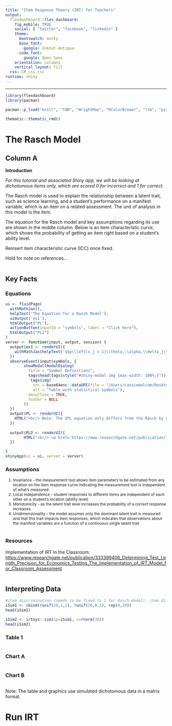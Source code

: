 ---
title: "Item Response Theory (IRT) for Teachers"
output: 
  flexdashboard::flex_dashboard:
    fig_mobile: TRUE
    social: [ "twitter", "facebook", "linkedin" ]
    theme:
      bootswatch: minty
      base_font:
        google: Inknut Antiqua
      code_font:
        google: Open Sans
    orientation: columns
    vertical_layout: fill
  css: CM_css.css
runtime: shiny
---
<style type="text/css">
  li {font-size: 12px;}
</style>
---

```{r setup, include=FALSE}
library(flexdashboard)
library(pacman)

pacman::p_load("knitr", "TAM", "WrightMap", "RColorBrewer", "ltm", "psych", "flexdashboard", "leaflet", thematic, shiny, shinyalert, irtoys, xtable, tinytex)

thematic::thematic_rmd()
```

# The Rasch Model

## **Column A** {style="black"}

**Introduction**

*For this tutorial and associated Shiny app, we will be looking at dichotomous items only, which are scored 0 for incorrect and 1 for correct.*

The Rasch model is used to explain the relationship between a latent trait, such as science learning, and a student's performance on a manifest variable, which is an item on a related assessment. The unit of analysis in this model is the item.

The equation for the Rasch model and key assumptions regarding its use are shown in the middle column. Below is an item characteristic curve, which shows the probability of getting an item right based on a student's ability level.

Reinsert item characteristic curve (ICC) once fixed.

Hold for note on references...

```{r}

```

## Key Facts

### Equations  {style="blue"}

```{r}
ui <- fluidPage(
  withMathJax(),
  helpText('The Equation for a Rasch Model'),
  uiOutput('ex1'),
  htmlOutput("PL"),
  actionButton(inputId = "symbols", label = "Click here"),
  htmlOutput("PL2")
)
server <- function(input, output, session) {
  output$ex1 <- renderUI({
    withMathJax(helpText('$$p\\left(x_j = 1|\\theta,\\alpha,\\delta_j\\right) = \\frac{e^{(\\theta-\\delta_j)}}{1 + e^{(\\theta-\\delta_j)}}$$'))
  })
  observeEvent(input$symbols, {
        showModal(modalDialog(
          title = "Symbol Definitions",
          tags$head(tags$style("#shiny-modal img {max-width: 100%;}")),
           tags$img(
            src = base64enc::dataURI(file = "/Users/cassiemalcom/Desktop/CM2020/23_Winter Term Classes/EDLD 640 DS Cap/MalcomIRTshiny/Images/2023-02-28_14-10-27.jpg", mime = "image/jpeg"),
            alt = "Table with statistical symbols"),
          easyClose = TRUE,
          footer = NULL
        ))
  })
  output$PL <- renderUI({
    HTML("<br/> Note: The IPL equation only differs from the Rasch by not constraining item discrimination (α) to 1. <br/>")
  })
  
  output$PL2 <- renderUI({
        HTML("<br/> <a href='https://www.researchgate.net/publication/333399406_Determining_Test_Length_Precision_for_Economics_Testing_The_Implementation_of_IRT_Model_for_Classroom_Assessment'> Implementation of IRT in the Classroom </a>")
  })

}
shinyApp(ui = ui, server = server)

```

### Assumptions

1.  Invariance - the measurement tool allows item parameters to be estimated from any location on the item response curve indicating the measurement tool is independent of what's measured
2.  Local independence - student responses to different items are independent of each other on a student's location (ability level)
3.  Monotonicity - as the latent trait level increases the probability of a correct response increases
4.  Unidimensionality - the model assumes only the dominant latent trait is measured and that this trait impacts item responses, which indicates that observations about the manifest variables are a function of a continuous single latent trait

```{r}

```

### Resources

Implementation of IRT in the Classroom: <https://www.researchgate.net/publication/333399406_Determining_Test_Length_Precision_for_Economics_Testing_The_Implementation_of_IRT_Model_for_Classroom_Assessment>

```{r}

```

## Interpreting Data  {.tabset data-width="650"}

```{r sd1, include=FALSE}
#item discrimination (needs to be fixed to 1 for Rasch model), item difficulty, and number of items
iSim1 <- cbind(runif(20,1,1), runif(20,0,1), rep(0,20))
head(iSim1)
```

```{r sd2, include=FALSE}
iSim2 <- irtoys::sim(ip=iSim1, x=rnorm(30))
head(iSim2)
```

### Table 1

```{r}

```

### Chart A

```{r}

```

### Chart B

```{r}

```

Note: The table and graphics use simulated dichotomous data in a matrix format.

# Run IRT
